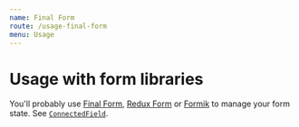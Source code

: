 ```yaml
---
name: Final Form
route: /usage-final-form
menu: Usage
---
```


# Usage with form libraries

You'll probably use [Final Form](https://github.com/final-form/react-final-form), [Redux Form](https://github.com/erikras/redux-form) or [Formik](https://github.com/jaredpalmer/formik) to manage your form state. See [`ConnectedField`](/components/connected-field).


